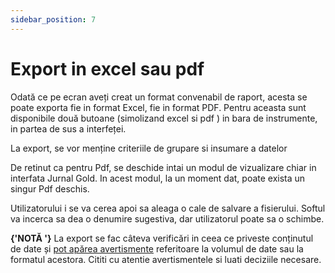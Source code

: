```yaml
---
sidebar_position: 7
---
```


# Export in excel sau pdf


Odată ce pe ecran aveți creat un format convenabil de raport, acesta se
poate exporta fie in format Excel, fie in format PDF. Pentru aceasta
sunt disponibile două butoane (simolizand excel si pdf ) in bara de instrumente, in partea de sus a
interfeței.

La export, se vor menține criteriile de grupare si insumare a datelor

De retinut ca pentru Pdf, se deschide intai un modul de vizualizare chiar in
interfata Jurnal Gold. In acest modul, la un moment dat, poate exista un
singur Pdf deschis.

Utilizatorului i se va cerea apoi sa aleaga o cale de salvare a fisierului. Softul va incerca sa dea o denumire sugestiva, dar utilizatorul poate sa o schimbe.


<strong>{'NOTĂ '}</strong>
La export se fac câteva verificări in ceea ce priveste conținutul de date și <u>pot apărea avertismente</u> referitoare la volumul de date sau la formatul acestora. Cititi cu atentie avertismentele si luati deciziile necesare.



